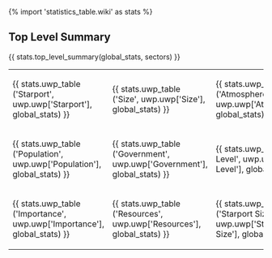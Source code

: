 {% import 'statistics_table.wiki' as stats %}
== Top Level Summary ==
{{ stats.top_level_summary(global_stats, sectors) }}

{|
|-  style="vertical-align:top;text-align:center;" 
| 
{{ stats.uwp_table ('Starport', uwp.uwp['Starport'], global_stats) }}
|
{{ stats.uwp_table ('Size', uwp.uwp['Size'], global_stats) }}
| 
{{ stats.uwp_table ('Atmosphere', uwp.uwp['Atmosphere'], global_stats) }}
| 
{{ stats.uwp_table ('Hydrographics', uwp.uwp['Hydrographics'], global_stats) }}
|-  style="vertical-align:top;text-align:center;"
|
{{ stats.uwp_table ('Population', uwp.uwp['Population'], global_stats) }}
|
{{ stats.uwp_table ('Government', uwp.uwp['Government'], global_stats) }}
|
{{ stats.uwp_table ('Law Level', uwp.uwp['Law Level'], global_stats) }}
|
{{ stats.uwp_table ('Tech Level', uwp.uwp['Tech Level'], global_stats) }}
|- style="vertical-align:top;text-align:center;"
|
{{ stats.uwp_table ('Importance', uwp.uwp['Importance'], global_stats) }}
|
{{ stats.uwp_table ('Resources', uwp.uwp['Resources'], global_stats) }}
|
{{ stats.uwp_table ('Starport Size', uwp.uwp['Starport Size'], global_stats) }}
|
{{ stats.uwp_table ('Primary Type', uwp.uwp['Primary Type'], global_stats) }}
|}
